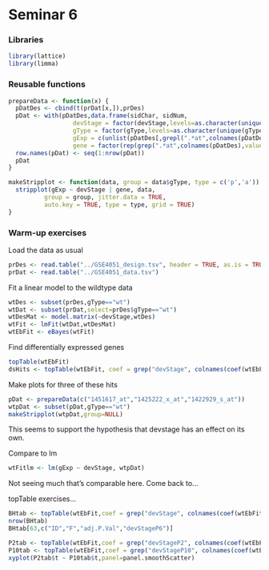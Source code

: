 Seminar 6
========================================================

### Libraries

```r
library(lattice)
library(limma)
```

### Reusable functions

```r
prepareData <- function(x) {
  pDatDes <- cbind(t(prDat[x,]),prDes)
  pDat <- with(pDatDes,data.frame(sidChar, sidNum, 
                  devStage = factor(devStage,levels=as.character(unique(devStage))),
                  gType = factor(gType,levels=as.character(unique(gType))),
                  gExp = c(unlist(pDatDes[,grepl(".*at",colnames(pDatDes))])),
                  gene = factor(rep(grep(".*at",colnames(pDatDes),value=TRUE), each = nrow(pDatDes))),stringsAsFactors=FALSE))
  row.names(pDat) <- seq(1:nrow(pDat))
  pDat
}
```

```r
makeStripplot <- function(data, group = data$gType, type = c('p','a')) {
  stripplot(gExp ~ devStage | gene, data,
          group = group, jitter.data = TRUE,
          auto.key = TRUE, type = type, grid = TRUE)
}
```

### Warm-up exercises

Load the data as usual
```r
prDes <- read.table("../GSE4051_design.tsv", header = TRUE, as.is = TRUE)
prDat <- read.table("../GSE4051_data.tsv")
```

Fit a linear model to the wildtype data
```r
wtDes <- subset(prDes,gType=="wt")
wtDat <- subset(prDat,select=prDes$gType=="wt")
wtDesMat <- model.matrix(~devStage,wtDes)
wtFit <- lmFit(wtDat,wtDesMat)
wtEbFit <- eBayes(wtFit)
```

Find differentially expressed genes
```r
topTable(wtEbFit)
dsHits <- topTable(wtEbFit, coef = grep("devStage", colnames(coef(wtEbFit))))
```

Make plots for three of these hits
```r
pDat <- prepareData(c("1451617_at","1425222_x_at","1422929_s_at"))
wtpDat <- subset(pDat,gType=="wt")
makeStripplot(wtpDat,group=NULL)
```

This seems to support the hypothesis that devstage has an effect on its own.

Compare to lm
```r
wtFitlm <- lm(gExp ~ devStage, wtpDat)
```

Not seeing much that's comparable here. Come back to...

topTable exercises...
```r
BHtab <- topTable(wtEbFit,coef = grep("devStage", colnames(coef(wtEbFit))),number=nrow(wtEbFit$genes),adjust.method="BH",p.value = 1e-05)
nrow(BHtab)
BHtab[63,c("ID","F","adj.P.Val","devStageP6")]

P2tab <- topTable(wtEbFit,coef = grep("devStageP2", colnames(coef(wtEbFit))),number=nrow(wtEbFit$genes))
P10tab <- topTable(wtEbFit,coef = grep("devStageP10", colnames(coef(wtEbFit))),number=nrow(wtEbFit$genes))
xyplot(P2tab$t ~ P10tab$t,panel=panel.smoothScatter)             
```


